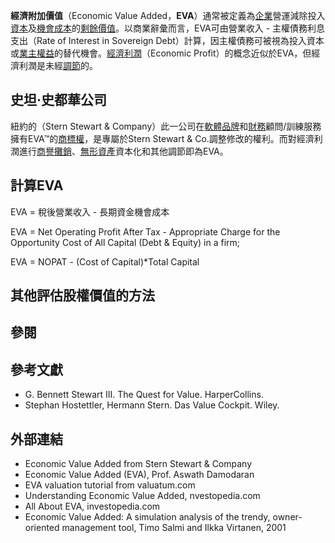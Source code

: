 '''經濟附加價值'''（Economic Value Added，'''EVA'''）通常被定義為[[企業|企業]]營運減除投入[[資本|資本]]及[[機會成本|機會成本]]的[[剩餘價值|剩餘價值]]。以商業辭彙而言，EVA可由營業收入 - 主權債務利息支出（Rate of Interest in Sovereign Debt）計算，因主權債務可被視為投入資本或[[業主權益|業主權益]]的替代機會。[[利潤_(經濟學)|經濟利潤]]（Economic Profit）的概念近似於EVA，但經濟利潤是未經[[調節|調節]]的。

== 史坦·史都華公司 ==
紐約的{{le|史坦·史都華公司|Stern Stewart & Co}}（Stern Stewart & Company）此一公司在[[軟體|軟體]][[品牌|品牌]]和[[財務|財務]]顧問/訓練服務擁有EVA™的[[商標權|商標權]]，是專屬於Stern Stewart & Co.調整修改的權利。而對經濟利潤進行[[商譽|商譽]][[攤銷|攤銷]]、[[無形資產|無形資產]]資本化和其他調節即為EVA。

== 計算EVA ==
EVA = 稅後營業收入 - 長期資金機會成本

EVA = Net Operating Profit After Tax - Appropriate Charge for the Opportunity Cost of All Capital (Debt & Equity) in a firm;

EVA = NOPAT - (Cost of Capital)*Total Capital

== 其他評估股權價值的方法 ==


== 參閱 ==


== 參考文獻 ==
* G. Bennett Stewart III. The Quest for Value. HarperCollins.
* Stephan Hostettler, Hermann Stern. Das Value Cockpit. Wiley.

== 外部連結 ==
* Economic Value Added from Stern Stewart & Company
* Economic Value Added (EVA), Prof. Aswath Damodaran
* EVA valuation tutorial from valuatum.com
* Understanding Economic Value Added, nvestopedia.com
* All About EVA, investopedia.com
* Economic Value Added: A simulation analysis of the trendy, owner-oriented management tool, Timo Salmi and Ilkka Virtanen, 2001


{{Econ-stub}}